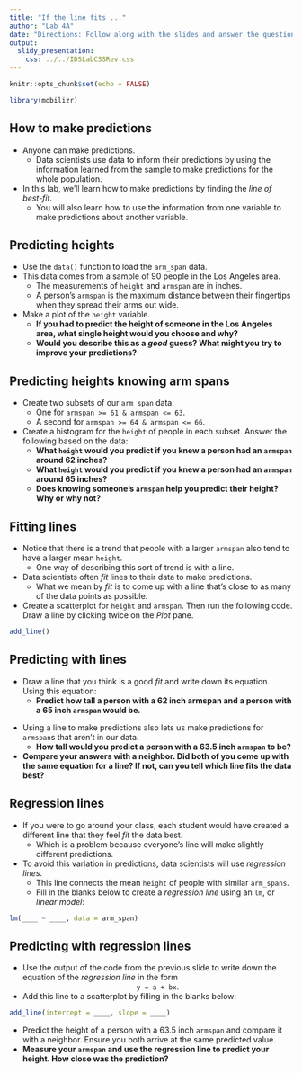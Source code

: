 ```yaml
---
title: "If the line fits ..."
author: "Lab 4A"
date: "Directions: Follow along with the slides and answer the questions in **red** font in your journal."
output: 
  slidy_presentation: 
    css: ../../IDSLabCSSRev.css
---
```


```r
knitr::opts_chunk$set(echo = FALSE)
```

```r
library(mobilizr)
```

## How to make predictions

- Anyone can make predictions.
    - Data scientists use data to inform their predictions by using the information learned from the sample to make predictions for the whole population.
- In this lab, we'll learn how to make predictions by finding the _line of best-fit_.
    - You will also learn how to use the information from one variable to make predictions about another variable.


## Predicting heights

- Use the `data()` function to load the `arm_span` data.
- This data comes from a sample of 90 people in the Los Angeles area.
    - The measurements of `height` and `armspan` are in inches.
    - A person's `armspan` is the maximum distance between their fingertips when they spread their arms out wide.
- Make a plot of the `height` variable.
    - **If you had to predict the height of someone in the Los Angeles area, what single height would you choose and why?**
    - **Would you describe this as a _good_ guess? What might you try to improve your predictions?**


## Predicting heights knowing arm spans

- Create two subsets of our `arm_span` data: 
    - One for `armspan >= 61 & armspan <= 63`. 
    - A second for `armspan >= 64 & armspan <= 66`.
- Create a histogram for the `height` of people in each subset. Answer the following based on the data:
    - **What `height` would you predict if you knew a person had an `armspan` around 62 inches?**
    - **What `height` would you predict if you knew a person had an `armspan` around 65 inches?**
    - **Does knowing someone's `armspan` help you predict their height? Why or why not?**




<!-- Problems with using the mean -->
<!-- === -->

<!-- - Using `mean` values to make predictions has a few drawbacks which we highlight below: -->
<!-- - Calculate the `mean` `height` of people who have an `armspan` of 69 and 70 inches.  -->
<!--     - **How much taller is the person with a 70 inch `armspan` than the 69 inch `armspan`, on average? Does this seem reasonable?** -->
<!--     - **How tall would you predict someone who had a 69.5 inch `armspan` to be?** -->


## Fitting lines

<!-- - Making predictions using means can lead to drastic jumps in predicted values. -->
<!--     - They also leave us unable to make predictions for inbetween values, like 69.5. -->
<!-- - For these reasons, data scientists often _fit_ lines to their data to make predictions. -->
- Notice that there is a trend that people with a larger `armspan` also tend to have a larger mean `height`.
    - One way of describing this sort of trend is with a line.
- Data scientists often _fit_ lines to their data to make predictions.    
    - What we mean by _fit_ is to come up with a line that's close to as many of the data points as possible.
- Create a scatterplot for `height` and `armspan`. Then run the following code. Draw a line by clicking twice on the _Plot_ pane.
```r
add_line()
```


## Predicting with lines

- Draw a line that you think is a good _fit_ and write down its equation. Using this equation:
    - **Predict how tall a person with a 62 inch armspan and a person with a 65 inch `armspan` would be.**
    
<!-- - **How much taller is the person with a 70 inch `armspan` than the 69 inch `armspan`? Does this difference seem more reasonable than the difference we calculated using the means?**   -->
- Using a line to make predictions also lets us make predictions for `armspan`s that aren't in our data.
    - **How tall would you predict a person with a 63.5 inch `armspan` to be?**
- **Compare your answers with a neighbor. Did both of you come up with the same equation for a line? If not, can you tell which line fits the data best?**


## Regression lines

- If you were to go around your class, each student would have created a different line that they feel _fit_ the data best.
    - Which is a problem because everyone's line will make slightly different predictions.
- To avoid this variation in predictions, data scientists will use _regression lines_.
    - This line connects the mean `height` of people with similar `arm_spans`.
    - Fill in the blanks below to create a _regression line_ using an `lm`, or _linear model_:

```r
lm(____ ~ ____, data = arm_span)
```


## Predicting with regression lines

- Use the output of the code from the previous slide to write down the equation of the _regression line_ in the form  
<center>`y = a + bx`.</center>
- Add this line to a scatterplot by filling in the blanks below:
```r
add_line(intercept = ____, slope = ____)
```

- Predict the height of a person with a 63.5 inch `armspan` and compare it with a neighbor. Ensure you both arrive at the same predicted value.
- **Measure your `armspan` and use the regression line to predict your height. How close was the prediction?**
